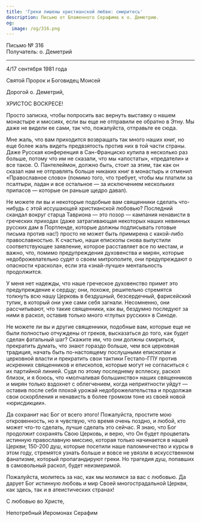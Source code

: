 ```yaml
---
title: 'Греки лишены христианской любви: смиритесь'
description: Письмо от Блаженного Серафима к о. Деметрию.
og:
  image: /og/316.png
---
```


<div style={{textAlign:'right', fontFamily:'monospace'}}>Письмо № 316</div>
<div style={{textAlign:'left', fontFamily:'monospace'}}>Получатель: о. Деметрий</div>

---

4/17 сентября 1981 года

Святой Пророк и Боговидец Моисей

Дорогой о. Деметрий,

ХРИСТОС ВОСКРЕСЕ!

Просто записка, чтобы попросить вас вернуть выставку о нашем монастыре и миссиях, если вы еще не отправили ее обратно в Этну. Мы даже не видели ее сами, так что, пожалуйста, отправьте ее сюда.

Мне жаль, что вам приходится возвращать так много наших книг, но еще более жаль видеть предвзятость против них в той части страны. Даже Русская конференция в Сан-Франциско купила в несколько раз больше, потому что им не сказали, что мы «апостаты», «предатели» и все такое. О. Пантелеймон, должно быть, стоит за этим, так как он сказал нам не отправлять больше никаких книг в монастырь и отменил «Православное слово» (помимо того, что требует, чтобы мы платили за псалтыри, ладан и все остальное — за исключением нескольких припасов — которые он раньше щедро давал).

Не можете ли вы и некоторые подобные вам священники сделать что-нибудь с этой иссушающей христианской любовью? Последний скандал вокруг старца Тавриона — это позор — кампания ненависти в греческих приходах (даже затрагивающая некоторых наших невинных русских дам в Портленде, которые должны подписывать готовые письма против нас!) просто не может быть примирена с какой-либо православностью. К счастью, наши епископы снова выпустили соответствующее заявление, которое расставляет все по местам, и важно, что, помимо предупреждения духовенства и мирян, которые недоброжелательно судят о своем митрополите, они предупреждают о опасности «раскола», если эта «знай-лучше» ментальность продолжится.

У меня нет надежды, что наше греческое духовенство примет это предупреждение к сердцу; они, похоже, решительно стремятся толкнуть всю нашу Церковь в бездушный, безсердечный, фарисейский тупик, в который они уже сами себя загнали. Несомненно, они рассчитывают, что такие священники, как вы, бездумно последуют за ними в раскол, оставив только много «глупых русских» в Синоде.

Не можете ли вы и другие священники, подобные вам, которые еще не были полностью отчуждены от греков, высказаться до того, как будет сделан фатальный шаг? Скажите им, что они должны смириться, прекратить думать, что знают гораздо больше, чем вся церковная традиция, начать быть по-настоящему послушными епископам и церковной власти и прекратить свои тактики Гестапо-ГПУ против искренних священников и епископов, которые могут не согласиться с их партийной линией. Судя по этому последнему всплеску, раскол близок, и я боюсь, что «молчаливая большинство» наших священников и мирян только вздохнет с облегчением, когда неприятности уйдут — оставив после себя плохой урожай недоброжелательства и продолжая свои оскорбления и ненависть в более громком тоне из своей новой «юрисдикции».

Да сохранит нас Бог от всего этого! Пожалуйста, простите мою откровенность, но я чувствую, что время очень поздно, и любой, кто может что-то сделать, лучше сделать это сейчас. Я знаю, что Бог продолжит сохранять Свою Церковь, и верю, что Он будет процветать истинную православную миссию, которая только начинается в нашей Церкви; 150-200 душ, которые посетили наше паломничество и курсы в этом году, стремятся узнать больше и вовсе не увязли в искусственном фанатизме, который пропагандируют греки. Но трагедия душ, попавших в самовольный раскол, будет неизмеримой.

Пожалуйста, молитесь за нас, как мы молимся за вас с любовью. Да дарует Бог истинную любовь и мир Своей многострадальной Церкви, как здесь, так и в атеистических странах!

С любовью во Христе,

Непотребный Иеромонах Серафим